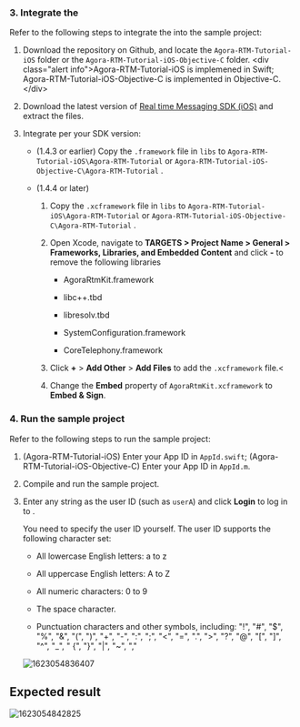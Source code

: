 <PlatformWrapper platform="ios">

### 3. Integrate the <Vg k="SIG_SDK" />

Refer to the following steps to integrate the <Vg k="SIG_SDK" /> into the sample project:

1.  Download the [<Vg k="SIG" />](https://github.com/AgoraIO/RTM) repository on Github, and locate the `Agora-RTM-Tutorial-iOS` folder or the `Agora-RTM-Tutorial-iOS-Objective-C` folder.
    &lt;div class="alert info"&gt;Agora-RTM-Tutorial-iOS is implemened in Swift; Agora-RTM-Tutorial-iOS-Objective-C is implemented in Objective-C.&lt;/div&gt;

2.  Download the latest version of [Real time Messaging SDK (iOS)](../reference/downloads.html) and extract the files.

3.  Integrate per your SDK version:

    -   (1.4.3 or earlier) Copy the `.framework` file in `libs` to `Agora-RTM-Tutorial-iOS\Agora-RTM-Tutorial` or `Agora-RTM-Tutorial-iOS-Objective-C\Agora-RTM-Tutorial` .

    -   (1.4.4 or later)

        1.  Copy the `.xcframework` file in `libs` to `Agora-RTM-Tutorial-iOS\Agora-RTM-Tutorial` or `Agora-RTM-Tutorial-iOS-Objective-C\Agora-RTM-Tutorial` .

        2.  Open Xcode, navigate to **TARGETS &gt; Project Name &gt; General &gt; Frameworks, Libraries, and Embedded Content** and click **-** to remove the following libraries

            -   AgoraRtmKit.framework

            -   libc++.tbd

            -   libresolv.tbd

            -   SystemConfiguration.framework

            -   CoreTelephony.framework

        3.  Click **+** &gt; **Add Other** &gt; **Add Files** to add the `.xcframework` file.&lt;

        4.  Change the **Embed** property of `AgoraRtmKit.xcframework` to **Embed & Sign**.

### 4. Run the sample project

Refer to the following steps to run the sample project:

1.  (Agora-RTM-Tutorial-iOS) Enter your App ID in `AppId.swift`; (Agora-RTM-Tutorial-iOS-Objective-C) Enter your App ID in `AppId.m`.

2.  Compile and run the sample project.

3.  Enter any string as the user ID (such as `userA`) and click **Login** to log in to <Vg k="SIG" />.

    You need to specify the user ID yourself. The user ID supports the following character set:

    -   All lowercase English letters: a to z

    -   All uppercase English letters: A to Z

    -   All numeric characters: 0 to 9

    -   The space character.

    -   Punctuation characters and other symbols, including: "!", "#", "$", "%", "&", "(", ")", "+", "-", ":", ";", "&lt;", "=", ".", "&gt;", "?", "@", "[", "]", "^", "_", " {", "}", "\|", "\~", ","

    ![1623054836407](https://web-cdn.agora.io/docs-files/1623054836407)

## Expected result

![1623054842825](https://web-cdn.agora.io/docs-files/1623054842825)
</PlatformWrapper>
